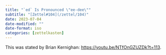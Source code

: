 ```yaml
---
title: "`ed` Is Pronounced \"ee-dee\""
subtitle: "[Zettel#104](/zettel/104)"
date: 2023-07-04
date-modified: ""
date-format: iso
categories: [zettelkasten]
---
```

This was stated by Brian Kernighan: <https://youtu.be/NTfOnGZUZDk?t=113>.
